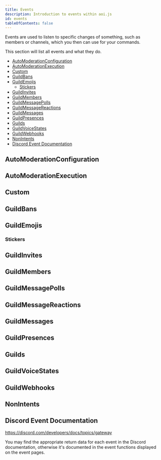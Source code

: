 ```yaml
---
title: Events
description: Introduction to events within aoi.js
id: events
tableOfContents: false
---
```



Events are used to listen to specific changes of something, such as members or channels, which you then can use for your commands.

This section will list all events and what they do.

- [AutoModerationConfiguration](#automoderationconfiguration)
- [AutoModerationExecution](#automoderationexecution)
- [Custom](#custom)
- [GuildBans](#guildbans)
- [GuildEmojis](#guildemojis)
  - [Stickers](#stickers)
- [GuildInvites](#guildinvites)
- [GuildMembers](#guildmembers)
- [GuildMessagePolls](#guildmessagepolls)
- [GuildMessageReactions](#guildmessagereactions)
- [GuildMessages](#guildmessages)
- [GuildPresences](#guildpresences)
- [Guilds](#guilds)
- [GuildVoiceStates](#guildvoicestates)
- [GuildWebhooks](#guildwebhooks)
- [NonIntents](#nonintents)
- [Discord Event Documentation](#discord-event-documentation)

## AutoModerationConfiguration

<LinkCard
  title="onAutoModerationRuleCreate"
  href="/events/automoderationconfiguration/automoderationrulecreate"
  description="This event triggers whenever a auto moderation rule is created."
/>

<LinkCard
  title="onAutoModerationRuleDelete"
  href="/events/automoderationconfiguration/automoderationruledelete"
  description="This event triggers whenever a auto moderation rule is deleted."
/>

<LinkCard
  title="onAutoModerationRuleUpdate"
  href="/events/automoderationconfiguration/automoderationruleupdate"
  description="This event triggers whenever a auto moderation rule is updated."
/>

## AutoModerationExecution

<LinkCard
  title="onAutoModerationExecution"
  href="/events/automoderationexecution/automoderationexecution"
  description="This event triggers whenever a auto moderation rule is triggered."
/>

## Custom

<LinkCard
  title="onFunctionError"
  href="/events/custom/functionerror"
  description="This event triggers whenever a function has an error."
/>

<LinkCard
  title="onVariableCreate"
  href="/events/variablecreate"
  description="This event triggers whenever a variable is created."
/>

<LinkCard
  title="onVariableDelete"
  href="/events/variabledelete"
  description="This event triggers whenever a variable is deleted."
/>

<LinkCard
  title="onVariableUpdate"
  href="/events/variableupdate"
  description="This event triggers whenever a variable is updated."
/>

## GuildBans

<LinkCard
  title="onGuildBanAdd"
  href="/events/guildbans/banadd"
  description="This event triggers whenever a member is banned."
/>

<LinkCard
  title="onGuildBanRemove"
  href="/events/guildbans/banremove"
  description="This event triggers whenever a member is unbanned."
/>

## GuildEmojis

<LinkCard
  title="onEmojiCreate"
  href="/events/guildemojis/emojicreate"
  description="This event triggers whenever a emoji is created."
/>

<LinkCard
  title="onEmojiDelete"
  href="/events/guildemojis/emojidelete"
  description="This event triggers whenever a emoji is deleted."
/>

<LinkCard
  title="onEmojiUpdate"
  href="/events/guildemojis/emojiupdate"
  description="This event triggers whenever a emoji is updated."
/>

### Stickers

<LinkCard
  title="onStickerCreate"
  href="/events/guildemojis/stickercreate"
  description="This event triggers whenever a sticker is created."
/>

<LinkCard
  title="onStickerDelete"
  href="/events/guildemojis/stickerdelete"
  description="This event triggers whenever a sticker is deleted."
/>

<LinkCard
  title="onStickerUpdate"
  href="/events/guildemojis/stickerupdate"
  description="This event triggers whenever a sticker is updated."
/>

## GuildInvites

<LinkCard
  title="onInviteCreate"
  href="/events/guildinvites/invitecreate"
  description="This event triggers whenever a invite is created."
/>

<LinkCard
  title="onInviteDelete"
  href="/events/guildinvites/invitedelete"
  description="This event triggers whenever a invite is deleted."
/>

## GuildMembers

<LinkCard
  title="onJoin"
  href="/events/guildmembers/join"
  description="This event triggers whenever a member joins a guild."
/>

<LinkCard
  title="onLeave"
  href="/events/guildmembers/leave"
  description="This event triggers whenever a member leaves a guild."
/>

<LinkCard
  title="onMemberAvailable"
  href="/events/guildmembers/memberavailable"
  description="This event triggers whenever a member becomes available."
/>

<LinkCard
  title="onMemberChunk"
  href="/events/guildmembers/memberchunk"
  description="This event triggers whenever a member chunk is received."
/>

<LinkCard
  title="onMemberUpdate"
  href="/events/guildmembers/memberupdate"
  description="This event triggers whenever a member is updated."
/>

## GuildMessagePolls

<LinkCard
  title="onPollVoteAdd"
  href="/events/guildmessagepolls/pollvoteadd"
  description="This event triggers whenever a vote is added to a poll."
/>

<LinkCard
  title="onPollVoteRemove"
  href="/events/guildmessagepolls/pollvoteremove"
  description="This event triggers whenever a vote is removed from a poll."
/>

## GuildMessageReactions

<LinkCard
  title="onReactionAdd"
  href="/events/guildmessagereactions/reactionadd"
  description="This event triggers whenever a reaction is added to a message."
/>

<LinkCard
  title="onReactionRemove"
  href="/events/guildmessagereactions/reactionremove"
  description="This event triggers whenever a reaction is removed from a message."
/>

<LinkCard
  title="onReactionRemoveAll"
  href="/events/guildmessagereactions/reactionremoveall"
  description="This event triggers whenever all reactions are removed from a message."
/>

<LinkCard
  title="onReactionRemoveEmoji"
  href="/events/guildmessagereactions/reactionremoveemoji"
  description="This event triggers whenever a reaction is removed from a message."
/>

## GuildMessages

<LinkCard
  title="onMessageDelete"
  href="/events/guildmessages/messagedelete"
  description="This event triggers whenever a message is deleted."
/>

<LinkCard
  title="onMessageDeleteBulk"
  href="/events/messagedeletebulk"
  description="This event triggers whenever multiple messages are deleted."
/>

<LinkCard
  title="onMessageUpdate"
  href="/events/guildmessages/messageupdate"
  description="This event triggers whenever a message is updated."
/>

<LinkCard
  title="onTypingStart"
  href="/events/guildmessagetypings/typingstart"
  description="This event triggers whenever a user starts typing."
/>

## GuildPresences

<LinkCard
  title="onPresenceUpdate"
  href="/events/guildpresences/presenceupdate"
  description="This event triggers whenever a presence is updated."
/>

## Guilds

<LinkCard
  title="onChannelCreate"
  href="/events/guilds/channelcreate"
  description="This event triggers whenever a channel is created."
/>

<LinkCard
  title="onChannelDelete"
  href="/events/guilds/channeldelete"
  description="This event triggers whenever a channel is deleted."
/>

<LinkCard
  title="onChannelPinsUpdate"
  href="/events/guilds/channelpinsupdate"
  description="This event triggers whenever a channel's pins are updated."
/>

<LinkCard
  title="onChannelUpdate"
  href="/events/guilds/channelupdate"
  description="This event triggers whenever a channel is updated."
/>

<LinkCard
  title="onGuildJoin"
  href="/events/guilds/guildjoin"
  description="This event triggers whenever the bot joins a guild."
/>

<LinkCard
  title="onGuildLeave"
  href="/events/guilds/guildleave"
  description="This event triggers whenever the bot leaves a guild."
/>

<LinkCard
  title="onGuildUnavailable"
  href="/events/guilds/guildunavailable"
  description="This event triggers whenever a guild becomes unavailable."
/>

<LinkCard
  title="onGuildUpdate"
  href="/events/guilds/guildupdate"
  description="This event triggers whenever a guild is updated."
/>

<LinkCard
  title="onRoleCreate"
  href="/events/guilds/rolecreate"
  description="This event triggers whenever a role is created."
/>

<LinkCard
  title="onRoleDelete"
  href="/events/guilds/roledelete"
  description="This event triggers whenever a role is deleted."
/>

<LinkCard
  title="onRoleUpdate"
  href="/events/guilds/roleupdate"
  description="This event triggers whenever a role is updated."
/>

<LinkCard
  title="onStageInstanceCreate"
  href="/events/guilds/stageinstancecreate"
  description="This event triggers whenever a stage instance is created."
/>

<LinkCard
  title="onStageInstanceDelete"
  href="/events/guilds/stageinstancedelete"
  description="This event triggers whenever a stage instance is deleted."
/>

<LinkCard
  title="onStageInstanceUpdate"
  href="/events/guilds/stageinstanceupdate"
  description="This event triggers whenever a stage instance is updated."
/>

<LinkCard
  title="onThreadCreate"
  href="/events/guilds/threadcreate"
  description="This event triggers whenever a thread is created."
/>

<LinkCard
  title="onThreadDelete"
  href="/events/guilds/threaddelete"
  description="This event triggers whenever a thread is deleted."
/>

<LinkCard
  title="onThreadListSync"
  href="/events/guilds/threadlistsync"
  description="This event triggers whenever a thread list is synced."
/>

<LinkCard
  title="onThreadMembersUpdate"
  href="/events/guilds/threadmembersupdate"
  description="This event triggers whenever a thread's members are updated."
/>

<LinkCard
  title="onThreadMemberUpdate"
  href="/events/guilds/threadmemberupdate"
  description="This event triggers whenever a thread member is updated."
/>

<LinkCard
  title="onThreadUpdate"
  href="/events/guilds/threadupdate"
  description="This event triggers whenever a thread is updated."
/>

## GuildVoiceStates

<LinkCard
  title="onVoiceStateUpdate"
  href="/events/guildvoicestates/voicestateupdate"
  description="This event triggers whenever a voice state is updated."
/>

## GuildWebhooks

<LinkCard
  title="onWebhooksUpdate"
  href="/events/guildwebhooks/webhooksupdate"
  description="This event triggers whenever a webhook is updated."
/>

## NonIntents

<LinkCard
  title="onApplicationCommandPermissionsUpdate"
  href="/events/nonintents/applicationcommandpermissionsupdate"
  description="This event triggers whenever a application command permissions are updated."
/>

<LinkCard
  title="onEntitlementCreate"
  href="/events/nonintents/entitlementcreate"
  description="This event triggers whenever a entitlement is created."
/>

<LinkCard
  title="onEntitlementDelete"
  href="/events/nonintents/entitlementdelete"
  description="This event triggers whenever a entitlement is deleted."
/>

<LinkCard
  title="onEntitlementUpdate"
  href="/events/nonintents/entitlementupdate"
  description="This event triggers whenever a entitlement is updated."
/>

<LinkCard
  title="onInteractionCreate"
  href="/events/nonintents/interactioncreate"
  description="This event triggers whenever a interaction is created."
/>

## Discord Event Documentation

https://discord.com/developers/docs/topics/gateway

You may find the appropriate return data for each event in the Discord documentation, otherwise it's documented in the event functions displayed on the event pages.

